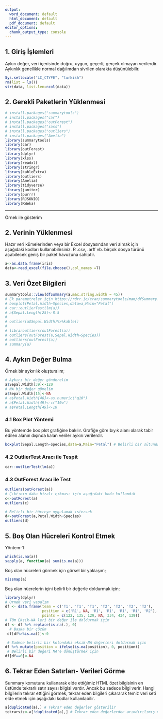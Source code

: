 ---
output:
  word_document: default
  html_document: default
  pdf_document: default
editor_options:
  chunk_output_type: console
---

## 1. Giriş İşlemleri

Aykırı değer, veri içerisinde doğru, uygun, geçerli, gerçek olmayan verilerdir. Aykırılık genellikle normal dağılımdan sivrilen olarakta düşünülebilir.

```{r}
Sys.setlocale("LC_CTYPE", "turkish")
rm(list = ls())
str(data, list.len=ncol(data))
```

## 2. Gerekli Paketlerin Yüklenmesi

```{r}
# install.packages("summarytools")
# install.packages("car")
# install.packages("outForest")
# install.packages("sass")
# install.packages("outliers")
# install.packages("Amelia")
library(summarytools)
library(car)
library(outForest)
library(dplyr)
library(xlsx)
library(readxl)
library(stringr)
library(kableExtra)
library(outliers)
library(Amelia)
library(tidyverse)
library(janitor)
library(purrr)
library(RJSONIO)
library(RWeka)
```

------------------------------------------------------------------------

Örnek ile gösterim

## 2. Verinin Yüklenmesi

Hazır veri kümelerinden veya bir Excel dosyasından veri almak için aşağıdaki kodları kullanabilirsiniz. R .csv, .arff vb. birçok dosya türünü açabilecek geniş bir paket havuzuna sahiptir.

```{r}
a<-as.data.frame(iris)
data<-read_excel(file.choose(),col_names =T)
```

## 3. Veri Özet Bilgileri

```{r}
summarytools::view(dfSummary(a,max.string.width = 45))
# Ek parametreler için https://rdrr.io/cran/summarytools/man/dfSummary.html
# boxplot(Petal.Width~Species,data=a,Main="Petal")
# car::outlierTest(lm(a))
# a$Sepal.Length[25]<-8.5
# 
# outlier(a$Sepal.Width)%>%kable()
# 
# libraroutliers(outForest(a))
# outliers(outForest(a,Sepal.Width~Species))
# outliers(outForest(a))
# summary(a)
```

## 4. Aykırı Değer Bulma

Örnek bir aykırılık oluşturalım;

```{r}
# Aykırı bir değer gönderelim
a$Sepal.Width[39]<-120
# NA bir değer gömelim
a$Sepal.Width[15]<-NA
# a$Petal.Width[48]<-as.numeric("q10")
# a$Petal.Width[49]<-c("10o")
# a$Petal.Length[49]<-10
```

### 4.1 Box Plot Yöntemi

Bu yöntemde box plot grafiğine bakılır. Grafiğe göre bıyık alanı olarak tabir edilen alanın dışında kalan veriler aykırı verilerdir.

```{r}
boxplot(Sepal.Length~Species,data=a,Main="Petal") # Belirli bir sütundaki aykırılık için tek tek bakılabilir.

```

### 4.2 OutlierTest Aracı ile Tespit

```{r}
car::outlierTest(lm(a))
```

### 4.3 OutForest Aracı ile Test

```{r}
outliers(outForest(a))
# Çıktının daha hizalı çıkması için aşağıdaki kodu kullandık
c<-outForest(a) 
outliers(c)

# Belirli bir hücreye uygulamak istersek
d<-outForest(a,Petal.Width~Species)
outliers(d)

```

## 5. Boş Olan Hücreleri Kontrol Etmek

Yöntem-1

```{r}
which(is.na(a)) 
sapply(a, function(a) sum(is.na(a)))
```

Boş olan hücreleri görmek için görsel bir yaklaşım;

```{r}
missmap(a)
```

Boş olan hücrelerin içini belirli bir değerle doldurmak için;

```{r}
library(dplyr)
# Örnek veri yapalım
df <- data.frame(team = c('T1', 'T1', 'T1', 'T2', 'T2', 'T2', 'T2'),
                 position = c('R1', NA, 'R1', 'R1', 'R1', 'R1', 'R2'),
                 points = c(122, 135, 129, NA, 334, 434, 139))
# Tüm Eksik-NA leri bir değer ile doldurmak içim
df <- df %>% replace(is.na(.), 0)
  # Başka bir çözüm
 df[df%>%is.na()]<-0

 # Sadece belirli bir kolondaki eksik-NA değerleri doldurmak için
df %>% mutate(position = ifelse(is.na(position), 0, position))
 # Belirli bir değeri NA'e dönüştürmek için
df[df==0]<-NA


```

## 6. Tekrar Eden Satırları- Verileri Görme

Summary komutunu kullanarak elde ettiğimiz HTML özet bilgisinin en üstünde tekrarlı satır sayısı bilgisi vardır. Ancak bu sadece bilgi verir. Hangi bilgilerin tekrar ettiğini görmek, tekrar eden bilgileri çıkararak temiz veri seti elde etmek için aşağıdaki kodlar kullanılabilir.

```{r}
a[duplicated(a),] # Tekrar eden değerler gösterilir
tekrarsiz<-a[!duplicated(a),] # Tekrar eden değerlerden arındırılımış veri elde ediliyor.
```
